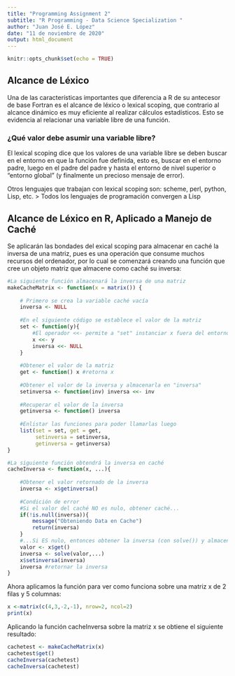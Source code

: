 ```yaml
---
title: "Programming Assignment 2"
subtitle: "R Programming - Data Science Specialization "
author: "Juan José E. López"
date: "11 de noviembre de 2020"
output: html_document
---
```


```r
knitr::opts_chunk$set(echo = TRUE)
```

## Alcance de Léxico

Una de las características importantes que diferencia a R de su antecesor de base Fortran es el alcance de léxico o lexical scoping, que contrario al alcance dinámico es muy eficiente al realizar cálculos estadísticos. Esto se evidencia al relacionar una variable libre de una función.

### ¿Qué valor debe asumir una variable libre?

El lexical scoping dice que los valores de una variable libre se deben buscar en el entorno en que la función fue definida, esto es, buscar en el entorno padre, luego en el padre del padre y hasta el entorno de nivel superior o "entorno global" (y finalmente un precioso mensaje de error).

Otros lenguajes que trabajan con lexical scoping son: scheme, perl, python, Lisp, etc.
> Todos los lenguajes de programación convergen a Lisp

## Alcance de Léxico en R, Aplicado a Manejo de Caché

Se aplicarán las bondades del exical scoping para almacenar en caché la inversa de una matriz, pues es una operación que consume muchos recursos del ordenador, por lo cual se comenzará creando una función que cree un objeto matriz que almacene como caché su inversa:

```r
#La siguiente función almacenará la inversa de una matriz
makeCacheMatrix <- function(x = matrix()) {
    
    # Primero se crea la variable caché vacía
    inversa <- NULL
    
    #En el siguiente código se establece el valor de la matriz
    set <- function(y){
        #El operador <<- permite a "set" instanciar x fuera del entorno de la función
        x <<- y
        inversa <<- NULL
    }
    
    #Obtener el valor de la matriz
    get <- function() x #retorna x
    
    #Obtener el valor de la inversa y almacenarla en "inversa"
    setinversa <- function(inv) inversa <<- inv
    
    #Recuperar el valor de la inversa
    getinversa <- function() inversa 
    
    #Enlistar las funciones para poder llamarlas luego
    list(set = set, get = get,
         setinversa = setinversa,
         getinversa = getinversa)
}

#La siguiente función obtendrá la inversa en caché
cacheInversa <- function(x, ...){
    
    #Obtener el valor retornado de la inversa
    inversa <- x$getinversa()
    
    #Condición de error
    #Si el valor del caché NO es nulo, obtener caché...
    if(!is.null(inversa)){
        message("Obteniendo Data en Cache")
        return(inversa)
    }
    #...Si ES nulo, entonces obtener la inversa (con solve()) y almacenarla en caché
    valor <- x$get()
    inversa <- solve(valor,...)
    x$setinversa(inversa)
    inversa #retornar la inversa
}
```

Ahora aplicamos la función para ver como funciona sobre una matriz x de 2 filas y 5 columnas:

```r
x <-matrix(c(4,3,-2,-1), nrow=2, ncol=2)
print(x)
```

Aplicando la función cacheInversa sobre la matriz x se obtiene el siguiente resultado:

```r
cachetest <- makeCacheMatrix(x)
cachetest$get()
cacheInversa(cachetest)
cacheInversa(cachetest)

```

